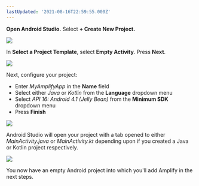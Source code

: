 ```yaml
---
lastUpdated: '2021-08-16T22:59:55.000Z'
---
```

**Open Android Studio.**  Select **+ Create New Project.**

![](/images/lib/getting-started/android/set-up-android-studio-welcome.png)

In **Select a Project Template**, select **Empty Activity**. Press **Next**.

![](/images/lib/getting-started/android/set-up-android-studio-select-project-template.png)

Next, configure your project:

 - Enter *MyAmplifyApp* in the **Name** field
 - Select either *Java* or *Kotlin* from the **Language** dropdown menu
 - Select *API 16: Android 4.1 (Jelly Bean)* from the **Minimum SDK** dropdown menu
 - Press **Finish**

![](/images/lib/getting-started/android/set-up-android-studio-configure-your-project.png)

Android Studio will open your project with a tab opened to either *MainActivity.java* or *MainActivity.kt* depending upon if you created a Java or Kotlin project respectively.

![](/images/lib/getting-started/android/set-up-android-studio-successful-setup.png)

You now have an empty Android project into which you'll add Amplify in the next steps.
